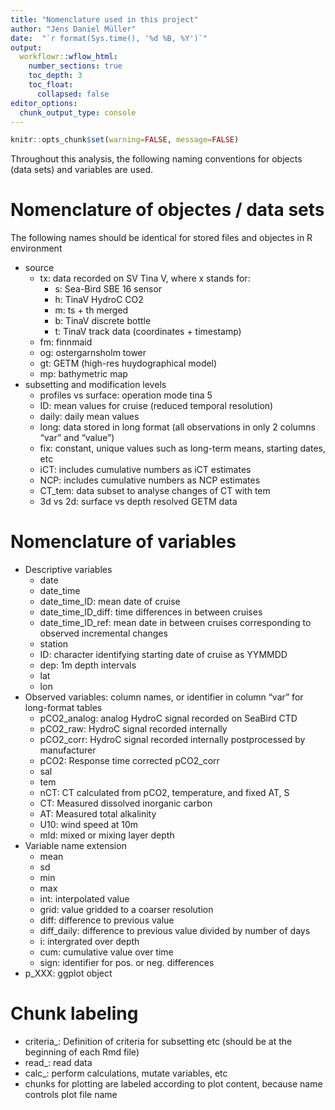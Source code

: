 ```yaml
---
title: "Nomenclature used in this project"
author: "Jens Daniel Müller"
date:  "`r format(Sys.time(), '%d %B, %Y')`"
output: 
  workflowr::wflow_html:
    number_sections: true
    toc_depth: 3
    toc_float:
      collapsed: false
editor_options:
  chunk_output_type: console
---
```



```r
knitr::opts_chunk$set(warning=FALSE, message=FALSE)
```


Throughout this analysis, the following naming conventions for objects (data sets) and variables are used.

# Nomenclature of objectes / data sets

The following names should be identical for stored files and objectes in R environment

- source
  - tx: data recorded on SV Tina V, where x stands for:
    - s: Sea-Bird SBE 16 sensor
    - h: TinaV HydroC CO2
    - m: ts + th merged
    - b: TinaV discrete bottle
    - t: TinaV track data (coordinates + timestamp)
  - fm: finnmaid
  - og: ostergarnsholm tower
  - gt: GETM (high-res huydographical model)
  - mp: bathymetric map

- subsetting and modification levels
  - profiles vs surface: operation mode tina 5
  - ID: mean values for cruise (reduced temporal resolution)
  - daily: daily mean values
  - long: data stored in long format (all observations in only 2 columns "var" and "value")
  - fix: constant, unique values such as long-term means, starting dates, etc
  - iCT: includes cumulative numbers as iCT estimates
  - NCP: includes cumulative numbers as NCP estimates
  - CT_tem: data subset to analyse changes of CT with tem
  - 3d vs 2d: surface vs depth resolved GETM data
 
 
# Nomenclature of variables

- Descriptive variables
  - date
  - date_time
  - date_time_ID: mean date of cruise
  - date_time_ID_diff: time differences in between cruises
  - date_time_ID_ref: mean date in between cruises corresponding to observed incremental changes
  - station
  - ID: character identifying starting date of cruise as YYMMDD
  - dep: 1m depth intervals
  - lat
  - lon

- Observed variables: column names, or identifier in column "var" for long-format tables 
  - pCO2_analog: analog HydroC signal recorded on SeaBird CTD
  - pCO2_raw: HydroC signal recorded internally
  - pCO2_corr: HydroC signal recorded internally postprocessed by manufacturer
  - pCO2: Response time corrected pCO2_corr
  - sal
  - tem
  - nCT: CT calculated from pCO2, temperature, and fixed AT, S
  - CT: Measured dissolved inorganic carbon
  - AT: Measured total alkalinity
  - U10: wind speed at 10m
  - mld: mixed or mixing layer depth

- Variable name extension
  - mean
  - sd
  - min
  - max
  - int: interpolated value
  - grid: value gridded to a coarser resolution
  - diff: difference to previous value
  - diff_daily: difference to previous value divided by number of days
  - i: intergrated over depth
  - cum: cumulative value over time
  - sign: identifier for pos. or neg. differences

- p_XXX: ggplot object

# Chunk labeling

- criteria_: Definition of criteria for subsetting etc (should be at the beginning of each Rmd file)
- read_: read data
- calc_: perform calculations, mutate variables, etc
- chunks for plotting are labeled according to plot content, because name controls plot file name

